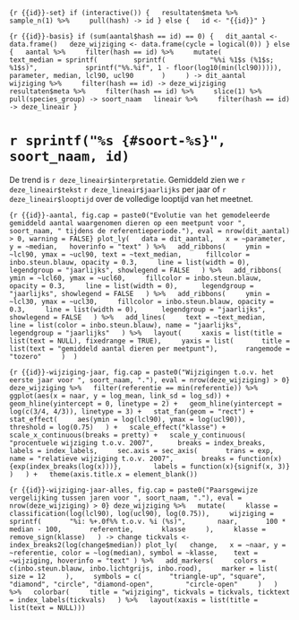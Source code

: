 ```{r {{id}}-set}
if (interactive()) {
  resultaten$meta %>%
    sample_n(1) %>%
    pull(hash) -> id
} else {
  id <- "{{id}}"
}
```

```{r {{id}}-basis}
if (sum(aantal$hash == id) == 0) {
  dit_aantal <- data.frame()
  deze_wijziging <- data.frame(cycle = logical(0))
} else {
  aantal %>%
    filter(hash == id) %>%
    mutate(
      text_median = sprintf(
        sprintf(
          "%%i %1$s (%1$s; %1$s)", 
          sprintf("%%.%if", 1 - floor(log10(min(lcl90))))),
          parameter, median, lcl90, ucl90
      )
    ) -> dit_aantal
  wijziging %>%
    filter(hash == id) -> deze_wijziging
  resultaten$meta %>%
    filter(hash == id) %>%
    slice(1) %>%
    pull(species_group) -> soort_naam
  lineair %>%
    filter(hash == id) -> deze_lineair
}
```

# `r sprintf("%s {#soort-%s}", soort_naam, id)`

De trend is `r deze_lineair$interpretatie`.
Gemiddeld zien we `r deze_lineair$tekst` `r deze_lineair$jaarlijks` per jaar of `r deze_lineair$looptijd` over de volledige looptijd van het meetnet.

```{r {{id}}-aantal, fig.cap = paste0("Evolutie van het gemodeleerde gemiddeld aantal waargenomen dieren op een meetpunt voor ", soort_naam, " tijdens de referentieperiode."), eval = nrow(dit_aantal) > 0, warning = FALSE}
plot_ly(
  data = dit_aantal,
  x = ~parameter, y = ~median,
  hoverinfo = "text"
) %>%
  add_ribbons(
    ymin = ~lcl90, ymax = ~ucl90, text = ~text_median, 
    fillcolor = inbo.steun.blauw, opacity = 0.3,
    line = list(width = 0), 
    legendgroup = "jaarlijks", showlegend = FALSE
  ) %>%
  add_ribbons(
    ymin = ~lcl60, ymax = ~ucl60,
    fillcolor = inbo.steun.blauw, opacity = 0.3,
    line = list(width = 0), 
    legendgroup = "jaarlijks", showlegend = FALSE
  ) %>%
  add_ribbons(
    ymin = ~lcl30, ymax = ~ucl30,
    fillcolor = inbo.steun.blauw, opacity = 0.3,
    line = list(width = 0), 
    legendgroup = "jaarlijks", showlegend = FALSE
  ) %>%
  add_lines(
    text = ~text_median,
    line = list(color = inbo.steun.blauw), name = "jaarlijks",
    legendgroup = "jaarlijks"
  ) %>%
  layout(
    xaxis = list(title = list(text = NULL), fixedrange = TRUE),
    yaxis = list(
      title = list(text = "gemiddeld aantal dieren per meetpunt"),
      rangemode = "tozero"
    )
 )
```

```{r {{id}}-wijziging-jaar, fig.cap = paste0("Wijzigingen t.o.v. het eerste jaar voor ", soort_naam, "."), eval = nrow(deze_wijziging) > 0}
deze_wijziging %>%
  filter(referentie == min(referentie)) %>%
  ggplot(aes(x = naar, y = log_mean, link_sd = log_sd)) +
  geom_hline(yintercept = 0, linetype = 2) +
  geom_hline(yintercept = log(c(3/4, 4/3)), linetype = 3) +
  stat_fan(geom = "rect") +
  stat_effect(
    aes(ymin = log(lcl90), ymax = log(ucl90)), 
    threshold = log(0.75)
  ) +
  scale_effect("klasse") +
  scale_x_continuous(breaks = pretty) +
  scale_y_continuous(
    "procentuele wijziging t.o.v. 2007", 
    breaks = index_breaks, labels = index_labels,
    sec.axis = sec_axis(
      trans = exp, name = "relatieve wijziging t.o.v. 2007",
      breaks = function(x){exp(index_breaks(log(x)))}, 
      labels = function(x){signif(x, 3)}
    )
  ) +
  theme(axis.title.x = element_blank())
```

```{r {{id}}-wijziging-jaar-alles, fig.cap = paste0("Paarsgewijze vergelijking tussen jaren voor ", soort_naam, "."), eval = nrow(deze_wijziging) > 0}
deze_wijziging %>%
  mutate(
    klasse = classification(log(lcl90), log(ucl90), log(0.75)),
    wijziging = sprintf(
      "%i: %+.0f%% t.o.v. %i (%s)", 
      naar,
      100 * median - 100,
      referentie,
      klasse
    ),
    klasse = remove_sign(klasse)
  ) -> change
tickvals <- index_breaks2(log(change$median))
plot_ly(
  change,
  x = ~naar, y = ~referentie, color = ~log(median), symbol = ~klasse, 
  text = ~wijziging, hoverinfo = "text"
) %>%
  add_markers(
    colors = c(inbo.steun.blauw, inbo.lichtgrijs, inbo.rood),
    marker = list(
      size = 12
    ),
    symbols = c(
      "triangle-up", "square", "diamond", "circle", "diamond-open", 
      "circle-open"
    )
  ) %>%
  colorbar(
    title = "wijziging", tickvals = tickvals, ticktext = index_labels(tickvals)
  ) %>%
  layout(xaxis = list(title = list(text = NULL)))
```
